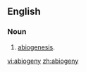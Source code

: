 ==English==

===Noun===
{{en-noun|-}}

# {{biology}} [[abiogenesis]].

[[vi:abiogeny]]
[[zh:abiogeny]]